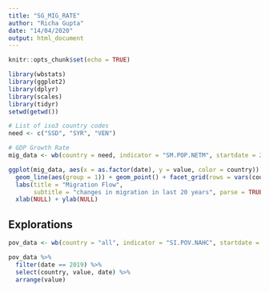 ```yaml
---
title: "SG_MIG_RATE"
author: "Richa Gupta"
date: "14/04/2020"
output: html_document
---
```


```r
knitr::opts_chunk$set(echo = TRUE)
```

```r
library(wbstats)
library(ggplot2)
library(dplyr)
library(scales)
library(tidyr)
setwd(getwd())

# List of iso3 country codes
need <- c("SSD", "SYR", "VEN")

# GDP Growth Rate
mig_data <- wb(country = need, indicator = "SM.POP.NETM", startdate = 2000, enddate = 2020)
```

```r
ggplot(mig_data, aes(x = as.factor(date), y = value, color = country)) +
  geom_line(aes(group = 1)) + geom_point() + facet_grid(rows = vars(country)) +
  labs(title = "Migration Flow",
       subtitle = "changes in migration in last 20 years", parse = TRUE) +
  xlab(NULL) + ylab(NULL)
```



## Explorations
```r

pov_data <- wb(country = "all", indicator = "SI.POV.NAHC", startdate = 2015, enddate = 2020)

pov_data %>%
  filter(date == 2019) %>%
  select(country, value, date) %>%
  arrange(value)

```